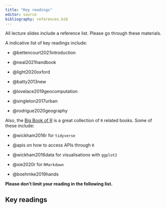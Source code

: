 ```yaml
---
title: "Key readings"
editor: source
bibliography: references.bib
---
```


All lecture slides include a reference list. Please go
through these materials. 

A indicative list of key readings include:

-   @bettencourt2021introduction

-   @neal2021handbook

-   @light2020oxford

-   @batty2013new

-   @lovelace2019geocomputation

-   @singleton2017urban

-   @rodrigue2020geography

Also, the [Big Book of R](https://www.bigbookofr.com/){target="_blank"} 
is a great collection of `R` related books.
Some of these include:

- @wickham2016r for `tidyverse`

- @apis on how to access APIs through `R`

- @wickham2016data for visualisations with `ggplot2`

- @xie2020r for `RMarkdown`

- @boehmke2019hands

**Please don't limit your reading in the following list.**

## Key readings